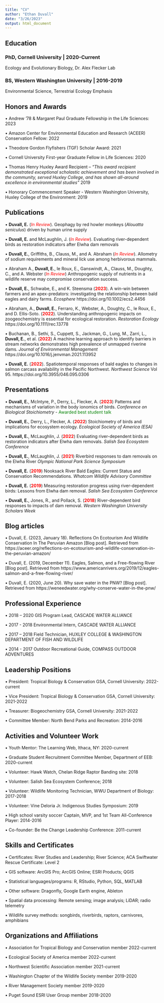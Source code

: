```yaml
---
title: "CV"
author: "Ethan Duvall"
date: "3/26/2023"
output: html_document
---
```


## **Education**

### PhD, Cornell University | 2020-Current
Ecology and Evolutionary Biology, Dr. Alex Flecker Lab

### BS, Western Washington University | 2016-2019
Environmental Science, Terrestrial Ecology Emphasis 

## **Honors and Awards**

• Andrew '78 & Margaret Paul Graduate Fellowship in the Life Sciences: 2023

• Amazon Center for Environmental Education and Research (ACEER) Conservation Fellow: 2022

• Theodore Gordon Flyfishers (TGF) Scholar Award: 2021

• Cornell University First-year Graduate Fellow in Life Sciences: 2020
 
• Thomas Henry Huxley Award Recipient – *"This award recipient demonstrated exceptional scholastic achievement and has been involved in the community, served Huxley College, and has shown all-around excellence in environmental studies”* 2019

• Honorary Commencement Speaker - Western Washington University, Huxley College of the Environment: 2019


## **Publications** 

•	**Duvall, E.** (<span style="color:red">*In Review*</span>). Geophagy by red howler monkeys (*Alouatta seniculus*) driven by human urine supply

•	**Duvall, E.** and McLaughlin, J. (<span style="color:red">*In Review*</span>). Evaluating river-dependent birds as restoration indicators after Elwha dam removals

• **Duvall, E.**, Griffiths, B., Clauss, M., and A. Abraham (<span style="color:red">*In Review*</span>). Allometry of sodium requirements and   mineral lick use among herbivorous mammals.  

• Abraham A., **Duvall, E.**, le Roux, E., Ganswindt, A., Clauss, M., Doughty, C., and A. Webster (<span style="color:red">*In Review*</span>) Anthropogenic supply of nutrients in a wildlife reserve may compromise conservation success.

• **Duvall, E.**, Schwabe, E., and K. Steensma (<span style="color:red">**2023**</span>). A win-win between farmers and an apex-predators: investigating the relationship between bald eagles and dairy farms. *Ecosphere* https://doi.org/10.1002/ecs2.4456

• Abraham, A., **Duvall, E.**, Ferraro, K., Webster, A., Doughty, C., le Roux, E., and D. Ellis-Soto. (<span style="color:red">**2022**</span>). Understanding anthropogenic impacts on zoogeochemistry is essential for ecological restoration. *Restoration Ecology* https://doi.org/10.1111/rec.13778 

•	Buchanan, B., Sethi, S., Cuppett, S., Jackman, G., Lung, M., Zarri, L., **Duvall, E.**, et al. (<span style="color:red">**2022**</span>) A machine learning approach to identify barriers in stream networks demonstrates high prevalence of unmapped riverine dams. *Journal of Environmental Management* https://doi.org/10.1016/j.jenvman.2021.113952

•	**Duvall, E.** (<span style="color:red">**2022**</span>). Spatiotemporal responses of bald eagles to changes in salmon carcass availability in the Pacific Northwest. *Northwest Science* Vol 95. https://doi.org/10.3955/046.095.0306 


## **Presentations**

• **Duvall, E.**, McIntyre, P., Derry, L., Flecker, A.  (<span style="color:red">**2023**</span>) Patterns and mechanisms of variation in the body ionomics of birds. *Conference on Biological Stoichiometry* - <span style="color:green">Awarded best student talk</span>

• **Duvall, E.**, Derry, L., Flecker, A. (<span style="color:red">**2022**</span>) Stoichiometry of birds and implications for ecosystem ecology. *Ecological Society of America (ESA)*

• **Duvall, E.**, McLaughlin, J. (<span style="color:red">**2022**</span>) Evaluating river-dependent birds as restoration indicators after Elwha dam removals. *Salish Sea Ecosystem Conference*

•	**Duvall, E.**, McLaughlin, J. (<span style="color:red">**2021**</span>) Riverbird responses to dam removals on the Elwha River *Olympic National Park Science Symposium*

•	**Duvall, E.** (<span style="color:red">**2019**</span>) Nooksack River Bald Eagles: Current Status and Conservation Recommendations. *Whatcom Wildlife Advisory Committee*

•	**Duvall, E.** (<span style="color:red">**2019**</span>) Measuring restoration progress using river-dependent birds: Lessons from Elwha dam removal. *Salish Sea Ecosystem Conference*

•	**Duvall, E.**, Jones, R., and Pollack, S. (<span style="color:red">**2018**</span>) River-dependent bird responses to impacts of dam removal. *Western Washington University Scholars Week*


## **Blog articles**

•	Duvall, E. (2023, January 18). Reflections On Ecotourism And Wildlife Conservation In The Peruvian Amazon [Blog post]. Retrieved from 
https://aceer.org/reflections-on-ecotourism-and-wildlife-conservation-in-the-peruvian-amazon/

•	Duvall, E. (2019, December 11). Eagles, Salmon, and a Free-flowing River [Blog post]. Retrieved from 
https://www.americanrivers.org/2019/12/eagles-salmon-and-a-free-flowing-river/

•	Duvall, E. (2020, June 20). Why save water in the PNW? [Blog post]. Retrieved from https://weneedwater.org/why-conserve-water-in-the-pnw/


## **Professional Experience**

•	2018 – 2020
GIS Program Lead, CASCADE WATER ALLIANCE

•	2017 - 2018 
Environmental Intern, CASCADE WATER ALLIANCE

•	2017 – 2018 
Field Technician, HUXLEY COLLEGE & WASHINGTON DEPARTMENT OF FISH AND WILDLIFE

•	2014 - 2017 
Outdoor Recreational Guide, COMPASS OUTDOOR ADVENTURES

## **Leadership Positions**

• President: Tropical Biology & Conservation GSA, Cornell University: 2022-current

• Vice President: Tropical Biology & Conservation GSA, Cornell University: 2021-2022

• Treasurer: Biogeochemistry GSA, Cornell University: 2021-2022

• Committee Member: North Bend Parks and Recreation: 2014-2016

## **Activities and Volunteer Work**

• Youth Mentor: The Learning Web, Ithaca, NY: 2020-current

• Graduate Student Recruitment Committee Member, Department of EEB: 2020-current

•	Volunteer: Hawk Watch, Chelan Ridge Raptor Banding site: 2018

•	Volunteer: Salish Sea Ecosystem Conference; 2018

•	Volunteer: Wildlife Monitoring Technician, WWU Department of Biology: 2017-2018

•	Volunteer: Vine Deloria Jr. Indigenous Studies Symposium: 2019

•	High school varsity soccer Captain, MVP, and 1st Team All-Conference Player: 2014-2016 

• Co-founder: Be the Change Leadership Conference: 2011-current


## **Skills and Certificates**

•	Certificates: River Studies and Leadership; River Science; ACA Swiftwater Rescue Certificate: Level 2 

• GIS software: ArcGIS Pro; ArcGIS Online; ESRI Products; QGIS

• Statistical languages/programs: R, RStudio, Python, SQL, MATLAB

• Other software: Dragonfly, Google Earth engine, Ableton 

• Spatial data processing: Remote sensing; image analysis; LiDAR; radio telemetry

• Wildlife survey methods: songbirds, riverbirds, raptors, carnivores, amphibians


## **Organizations and Affiliations**

•	Association for Tropical Biology and Conservation member 2022-current

•	Ecological Society of America member 2022-current

•	Northwest Scientific Association member 2021-current

•	Washington Chapter of the Wildlife Society member 2019-2020

•	River Management Society member 2019-2020

•	Puget Sound ESRI User Group member 2018-2020


